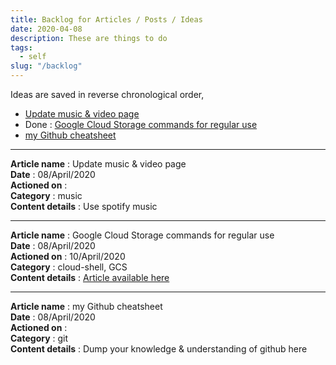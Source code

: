 ```yaml
---
title: Backlog for Articles / Posts / Ideas
date: 2020-04-08
description: These are things to do 
tags: 
  - self
slug: "/backlog"
---
```


Ideas are saved in reverse chronological order,
* [Update music & video page](#bl3)
* Done : [Google Cloud Storage commands for regular use](#bl2)
* [my Github cheatsheet](#bl1)

___ 
<a id="bl3"></a>

**Article name** : Update music & video page    
**Date** : 08/April/2020    
**Actioned on** :     
**Category** : music    
**Content details** : Use spotify music     
___ 
<a id="bl2"></a>

**Article name** : Google Cloud Storage commands for regular use    
**Date** : 08/April/2020    
**Actioned on** : 10/April/2020    
**Category** : cloud-shell, GCS    
**Content details** : [Article available here](../google-cloud-storage)
___ 
<a id="bl1"></a>

**Article name** : my Github cheatsheet    
**Date** : 08/April/2020    
**Actioned on** :     
**Category** : git    
**Content details** : Dump your knowledge & understanding of github here    

